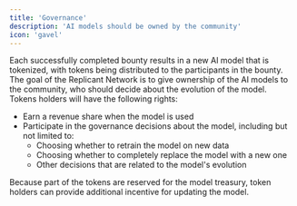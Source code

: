 ```yaml
---
title: 'Governance'
description: 'AI models should be owned by the community'
icon: 'gavel'
---
```


Each successfully completed bounty results in a new AI model that is tokenized, with tokens being distributed to the participants in the bounty. The goal of the Replicant Network is to give ownership of the AI models to the community, who should decide about the evolution of the model. Tokens holders will have the following rights:

- Earn a revenue share when the model is used
- Participate in the governance decisions about the model, including but not limited to:
  - Choosing whether to retrain the model on new data
  - Choosing whether to completely replace the model with a new one
  - Other decisions that are related to the model's evolution

Because part of the tokens are reserved for the model treasury, token holders can provide additional incentive for updating the model.
